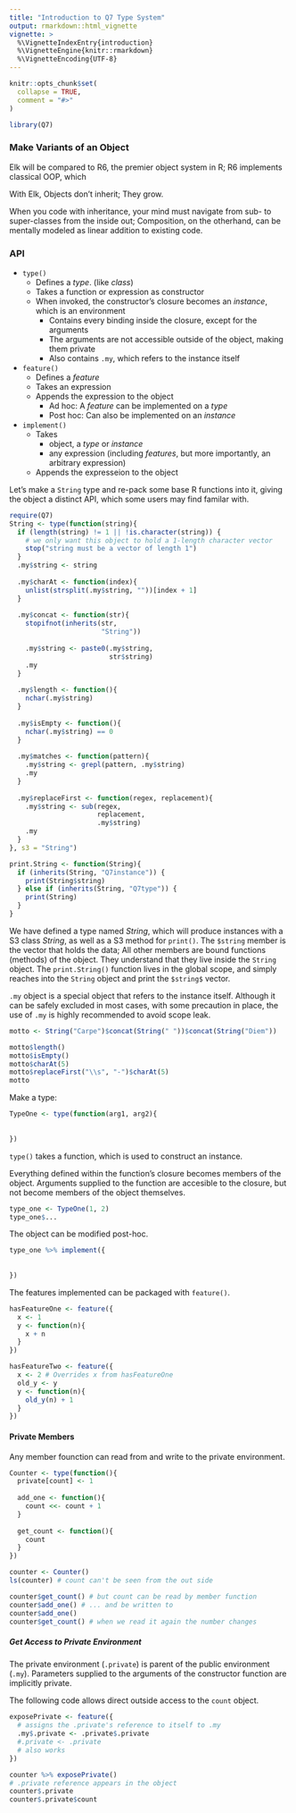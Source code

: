 ```yaml
---
title: "Introduction to Q7 Type System"
output: rmarkdown::html_vignette
vignette: >
  %\VignetteIndexEntry{introduction}
  %\VignetteEngine{knitr::rmarkdown}
  %\VignetteEncoding{UTF-8}
---
```


```r
knitr::opts_chunk$set(
  collapse = TRUE,
  comment = "#>"
)
```

```r
library(Q7)
```


### Make Variants of an Object

Elk will be compared to R6, the premier object system in R; R6 implements classical OOP, which 

With Elk, Objects don't inherit; They grow. 

When you code with inheritance, your mind must navigate from sub- to super-classes from the inside out; Composition, on the otherhand, can be mentally modeled as linear addition to existing code. 


### API
- `type()`
  - Defines a _type_. (like _class_)
  - Takes a function or expression as constructor
  - When invoked, the constructor's closure becomes an _instance_, which is an environment
    - Contains every binding inside the closure, except for the arguments
    - The arguments are not accessible outside of the object, making them private
    - Also contains `.my`, which refers to the instance itself
- `feature()`
  - Defines a _feature_
  - Takes an expression
  - Appends the expression to the object
    - Ad hoc: A _feature_ can be implemented on a _type_
    - Post hoc: Can also be implemented on an _instance_ 
- `implement()`
  - Takes
    - object, a _type_ or _instance_
    - any expression (including _features_, but more importantly, an arbitrary expression)
  - Appends the expresseion to the object






Let's make a `String` type and re-pack some base R functions into it, giving the object a distinct API, which some users may find familar with. 

```r
require(Q7)
String <- type(function(string){
  if (length(string) != 1 || !is.character(string)) { 
    # we only want this object to hold a 1-length character vector
    stop("string must be a vector of length 1")
  }
  .my$string <- string
  
  .my$charAt <- function(index){
    unlist(strsplit(.my$string, ""))[index + 1]
  }
  
  .my$concat <- function(str){
    stopifnot(inherits(str, 
                       "String"))
    
    .my$string <- paste0(.my$string, 
                         str$string)
    .my
  }
  
  .my$length <- function(){
    nchar(.my$string)
  }
  
  .my$isEmpty <- function(){
    nchar(.my$string) == 0
  }
  
  .my$matches <- function(pattern){
    .my$string <- grepl(pattern, .my$string)
    .my
  }
  
  .my$replaceFirst <- function(regex, replacement){
    .my$string <- sub(regex, 
                      replacement, 
                      .my$string)
    .my
  }
}, s3 = "String")

print.String <- function(String){
  if (inherits(String, "Q7instance")) {
    print(String$string)
  } else if (inherits(String, "Q7type")) {
    print(String)
  }
}
```

We have defined a type named _String_, which will produce instances with a S3 class _String_, as well as a S3 method for `print()`. The `$string` member is the vector that holds the data; All other members are bound functions (methods) of the object. They understand that they live inside the `String` object. The `print.String()` function lives in the global scope, and simply reaches into the `String` object and print the `$string$` vector.

`.my` object is a special object that refers to the instance itself. Although it can be safely excluded in most cases, with some precaution in place, the use of `.my` is highly recommended to avoid scope leak.

```r
motto <- String("Carpe")$concat(String(" "))$concat(String("Diem"))

motto$length()
motto$isEmpty()
motto$charAt(5)
motto$replaceFirst("\\s", "-")$charAt(5)
motto
```



Make a type:
```r
TypeOne <- type(function(arg1, arg2){
  
  
})
```
`type()` takes a function, which is used to construct an instance. 

Everything defined within the function's closure becomes members of the object.
Arguments supplied to the function are accesible to the closure, but not become members of the object themselves. 
```r
type_one <- TypeOne(1, 2)
type_one$...
```

The object can be modified post-hoc. 

```r
type_one %>% implement({
  
  
})
```

The features implemented can be packaged with `feature()`. 
```r
hasFeatureOne <- feature({
  x <- 1
  y <- function(n){
    x + n
  }
})
```

```r
hasFeatureTwo <- feature({
  x <- 2 # Overrides x from hasFeatureOne
  old_y <- y
  y <- function(n){
    old_y(n) + 1
  }
})

```



#### Private Members
Any member founction can read from and write to the private environment.
```r

Counter <- type(function(){
  private[count] <- 1
  
  add_one <- function(){
    count <<- count + 1
  }
  
  get_count <- function(){
    count
  }
})

```

```r
counter <- Counter()
ls(counter) # count can't be seen from the out side
```


```r
counter$get_count() # but count can be read by member function
counter$add_one() # ... and be written to
counter$add_one()
counter$get_count() # when we read it again the number changes
```


##### Get Access to Private Environment
The private environment (`.private`) is parent of the public environment (`.my`). Parameters supplied to the arguments of the constructor function are implicitly private. 

The following code allows direct outside access to the `count` object.
```r
exposePrivate <- feature({
  # assigns the .private's reference to itself to .my
  .my$.private <- .private$.private 
  #.private <- .private 
  # also works
})

counter %>% exposePrivate()
# .private reference appears in the object
counter$.private
counter$.private$count
```

